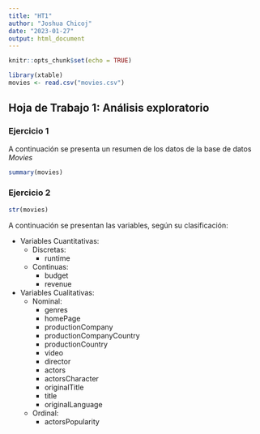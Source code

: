 ```yaml
---
title: "HT1"
author: "Joshua Chicoj"
date: "2023-01-27"
output: html_document
---
```


```r
knitr::opts_chunk$set(echo = TRUE)

library(xtable)
movies <- read.csv("movies.csv")
```

## Hoja de Trabajo 1: Análisis exploratorio

### Ejercicio 1

A continuación se presenta un resumen de los datos de la base de datos *Movies*

```r
summary(movies)
```

### Ejercicio 2
```r
str(movies)
```
A continuación se presentan las variables, según su clasificación:

* Variables Cuantitativas:
  + Discretas:
    * runtime   
  + Continuas:
    * budget
    * revenue

* Variables Cualitativas:
  + Nominal:
    * genres
    * homePage
    * productionCompany
    * productionCompanyCountry
    * productionCountry
    * video
    * director
    * actors
    * actorsCharacter
    * originalTitle 
    * title
    * originalLanguage
  + Ordinal:
    * actorsPopularity
    
